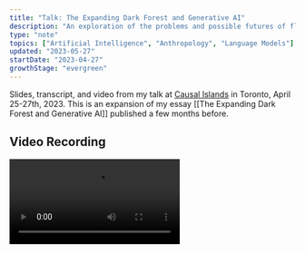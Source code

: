 ```yaml
---
title: "Talk: The Expanding Dark Forest and Generative AI"
description: "An exploration of the problems and possible futures of flooding the web with generative AI content"
type: "note"
topics: ["Artificial Intelligence", "Anthropology", "Language Models"]
updated: "2023-05-27"
startDate: "2023-04-27"
growthStage: "evergreen"
---
```


Slides, transcript, and video from my talk at [Causal Islands](https://www.causalislands.com/) in Toronto, April 25-27th, 2023. This is an expansion of my essay [[The Expanding Dark Forest and Generative AI]] published a few months before.

## Video Recording

<Video src="https://www.youtube.com/embed/VXkDaDDJjoA" />

<Spacer size="small" />

## References in order of appearance

<ReferencesLink
  title="The Dark Forest Theory of the Internet"
  href="https://onezero.medium.com/the-dark-forest-theory-of-the-internet-7dc3e68a7cb1"
  author="Yancey Strikler"
/>

<ReferencesLink
  title="The Extended Internet Universe"
  href="https://studio.ribbonfarm.com/p/the-extended-internet-universe"
  author="Venkat Rao"
/>

<ReferencesLink
  title="Generative Agents: Interactive Simulacra of Human Behavior"
  href="https://arxiv.org/abs/2304.03442"
  author="Joon Sung Park, et al."
/>

<ReferencesLink
  title="'As an Al language model': the phrase that shows how Al is polluting the web"
  href="https://www.theverge.com/2023/4/25/23697218/ai-generated-spam-fake-user-reviews-as-an-ai-language-model"
  author="James Vincent on The Verge"
/>

<ReferencesLink
  title="Comparing scientific abstracts generated by ChatGPT to original abstracts using an artificial intelligence output detector, plagiarism detector, and blinded human reviewers"
  href="https://www.biorxiv.org/content/10.1101/2022.12.23.521610v1"
  author="Catherine Gao, et al."
/>

<ReferencesLink
  title="Sparks of Artificial General Intelligence: Early experiments with GPT-4"
  href="https://arxiv.org/abs/2303.12712"
  author="Sébastien Bubeck, et al."
/>

<ReferencesLink
  title="The New Breed: What Our History with Animals Reveals about Our Future with Robots"
  href="https://us.macmillan.com/books/9781250296115/thenewbreed"
  author="Kate Darling"
/>

<ReferencesLink
  title="Cyborgism"
  href="https://www.lesswrong.com/posts/bxt7uCiHam4QXrQAA/cyborgism"
  author="Nicholas Kees and Janus on LessWrong"
/>

<Spacer size="small" />


## Slides and Transcript

<BasicImage width="1200px" src="/images/posts/forest-talk/dft_1.jpeg" />

<TalkSlide imgSrc="/images/posts/forest-talk/dft_2.jpeg">

This is going to be about writing on the web, trust, and human relationships (small fish)

</TalkSlide>

<TalkSlide imgSrc="/images/posts/forest-talk/dft_3.jpeg">

And inevitably, AI. Sorry.

A small footnote: this talk up to date as of about 2 weeks ago which means everything I say about the current state of AI is probably completely irrelevant by now.

I have essentially gathered some thoughts that relate to a moment in time that has just whooshed past us.

</TalkSlide>

<TalkSlide imgSrc="/images/posts/forest-talk/dft_4.jpeg">

First, some context. I’m Maggie and I want to lay out all my biases up front.

I’m a designer at an AI research lab called [Ought](https://ought.org/). My job involves creating tools that use language models to augment and expand human reasoning.

In practice, these tools are primarily aimed at academics and large organizations such as governments and non-profits, helping them to understand scientific literature and make decisions.

Secondly, I’m what we call “very online”. I live on Twitter and write a lot online. I hang out with people who do the same, and we write blog posts and essays to each other while researching. As if we're 18th-century men of letters. This has led to lots of friends and collaborators and wonderful jobs.

Being a sincere human on the web has been an overwhelmingly positive experience for me, and I want others to have that same experience.

Lastly, before I joined tech, I studied cultural anthropology. I like to think this gives me some useful perspectives, frameworks, and tools to think about culture and social behaviour on the web.

</TalkSlide>


<TalkSlide imgSrc="/images/posts/forest-talk/dft_6.jpeg">

I’ll first discuss the dark forest theory of the web, then talk about the state of generative AI.

We'll then consider if we have a problem here. I’ll lay out hypothetical problems and examine if they’re valid.

Then we'll cover possible futures and how to deal with those hypothetical problems.

</TalkSlide>

<TalkSlide imgSrc="/images/posts/forest-talk/dft_8.jpeg">

To explain the dark forest theory of the web, I first need to explain the dark forest theory of the universe. This theory attempts to explain why we haven’t yet discovered intelligent life in the universe.

</TalkSlide>

<TalkSlide imgSrc="/images/posts/forest-talk/dft_9.jpeg">

Here we are - the pale blue dot

</TalkSlide>

<TalkSlide imgSrc="/images/posts/forest-talk/dft_10.jpeg">

As the only known intelligent life in the universe, we’ve been beaming out messages for 60 years in an attempt to find others.

But we haven’t heard anything back yet.

Dark forest theory suggests that the universe is like a dark forest at night - a place that appears quiet and lifeless because if you make noise...

</TalkSlide>

<TalkSlide imgSrc="/images/posts/forest-talk/dft_11.jpeg">

...the predators will come eat you.

This theory proposes that all other intelligent civilizations were either killed or learned to shut up. We don’t yet know which category we fall into.

</TalkSlide>

<TalkSlide imgSrc="/images/posts/forest-talk/dft_13.jpeg">

The web version builds off that concept

</TalkSlide>

<TalkSlide imgSrc="/images/posts/forest-talk/dft_14.jpeg">

This is a theory proposed by Yancey Striker in 2019 in the article [The Dark Forest Theory of the Internet](https://onezero.medium.com/the-dark-forest-theory-of-the-internet-7dc3e68a7cb1)

Yancey describes some trends and shifts around what it feels like to be in the public spaces of the web.

</TalkSlide>

<TalkSlide imgSrc="/images/posts/forest-talk/dft_15.jpeg">

Yancey pointed out two main “vibes”. First that the web can often feel lifeless, automated, and devoid of humans.

</TalkSlide>

<TalkSlide imgSrc="/images/posts/forest-talk/dft_16.jpeg">

Here we are on the web

And we're naively writing a bunch of sincere and authentic accounts of our lives and thoughts and experiences. Trying to find other intelligent people who share our beliefs and interests

</TalkSlide>

<TalkSlide imgSrc="/images/posts/forest-talk/dft_17.jpeg">

But feels like we’re surrounded by content that doesn’t feel authentic and human.
Lots of this content is authored by bots, marketing automation, and growth hackers pumping out generic clickbait with ulterior motives.

</TalkSlide>

<TalkSlide imgSrc="/images/posts/forest-talk/dft_18.jpeg">

We have all seen this stuff.

Low-quality listicles...

</TalkSlide>

<TalkSlide imgSrc="/images/posts/forest-talk/dft_19.jpeg">

...productivity rubbish...

</TalkSlide>

<TalkSlide imgSrc="/images/posts/forest-talk/dft_20.jpeg">

...insincere templated crap...

</TalkSlide>

<TalkSlide imgSrc="/images/posts/forest-talk/dft_21.jpeg">

...growth hacking advice...

</TalkSlide>

<TalkSlide imgSrc="/images/posts/forest-talk/dft_22.jpeg">

...banal motivational quotes...

</TalkSlide>

<TalkSlide imgSrc="/images/posts/forest-talk/dft_23.jpeg">


</TalkSlide>

<TalkSlide imgSrc="/images/posts/forest-talk/dft_24.jpeg">


...and dramatic clickbait.

This stuff may as well be automated. It's rarely trying to communicate sincere and original thoughts and ideas to other humans. Mostly trying to get you to click and rack up views.

The overwhelming flood of this low-quality content makes us retreat away from public spaces of the web. It's too costly to spend our time and energy wading through it.

</TalkSlide>

<TalkSlide imgSrc="/images/posts/forest-talk/dft_25.jpeg">

The second vibe of the dark forest web is lots of unnecessarily antagonistic behaviour, at scale.

</TalkSlide>

<TalkSlide imgSrc="/images/posts/forest-talk/dft_26.jpeg">

When we put out signals trying to connect with other humans, we risk becoming a target. 

</TalkSlide>

<TalkSlide imgSrc="/images/posts/forest-talk/dft_27.jpeg">

Specifically, the Twitter mob might come to eat us.

</TalkSlide>

<TalkSlide imgSrc="/images/posts/forest-talk/dft_29.jpeg">

There’s a term on Twitter called getting “main charactered”.

Every day there is one main character on Twitter and your goal is to not be that character. They get piled on by everyone for saying the wrong thing.
Sometimes they deserve it, but it's often quite arbitrary. I’ve had close friends get main charactered for frankly very banal and minor things

A good example of this is garden lady from October.

Some of you may have seen this. This woman tweeted this lovely, sweet message about loving her husband and spending hours every morning talking to him in the garden over coffee.

</TalkSlide>

<TalkSlide imgSrc="/images/posts/forest-talk/dft_30.jpeg">

The replies were priceless

</TalkSlide>

<TalkSlide imgSrc="/images/posts/forest-talk/dft_31.jpeg">



</TalkSlide>

<TalkSlide imgSrc="/images/posts/forest-talk/dft_32.jpeg">



</TalkSlide>

<TalkSlide imgSrc="/images/posts/forest-talk/dft_33.jpeg">

TikTok captured this vibe well – "I don't really care if something good happened to you. It should have happened to me instead."

</TalkSlide>

<TalkSlide imgSrc="/images/posts/forest-talk/dft_34.jpeg">

In his book “So You’ve Been Publicly Shamed,” Jon Ronson explores how cancelling and publicly shaming others has become a common practice on social media.

This phenomenon has real material consequences for people, causing them to lose their jobs, become alienated from their communities, and suffer emotional trauma. 

Many people choose not to engage on the public web because it's become a sincerely dangerous place to express your true thoughts.

</TalkSlide>

<TalkSlide imgSrc="/images/posts/forest-talk/dft_35.jpeg">

It’s difficult to find people who are being sincere, seeking coherence, and building collective knowledge in public.

While I understand that not everyone wants to engage in these activities on the web all the time, some people just want to dance on TikTok, and that’s fine!

However, I’m interested in enabling productive discourse and community building on at least some parts of the web. I imagine that others here feel the same way. 

Rather than being a primarily threatening and inhuman place where nothing is taken in good faith.

</TalkSlide>

<TalkSlide imgSrc="/images/posts/forest-talk/dft_36.jpeg">

So, how do we cope with this?

While wandering around the dark forest of Facebook and Linked in and Twitter, most of us realised we need to go somewhere safer.

</TalkSlide>

<TalkSlide imgSrc="/images/posts/forest-talk/dft_37.jpeg">

We end up retreating to what’s been called the “cozy web.”

This term was coined by Venkat Rao in [The Extended Internet Universe](https://studio.ribbonfarm.com/p/the-extended-internet-universe) – a direct response to the dark forest theory of the web. Venkat pointed out that we’ve all started going underground, as if were.

We move to semi-private spaces like newsletters and personal websites where we’re less at risk of attack.

</TalkSlide>

<TalkSlide imgSrc="/images/posts/forest-talk/dft_38.jpeg">

However, even personal websites and newsletters can sometimes be too public, so we retreat further into gatekept private chat apps like Slack, Discord, and WhatsApp.

These apps allow us to spend most of our time in real human relationships and express our ideas, with things we say taken in good faith and opportunities for real discussions.

The problem is that none of this is indexed or searchable, and we’re hiding collective knowledge in private databases that we don’t own. Good luck searching on Discord!

</TalkSlide>

<TalkSlide imgSrc="/images/posts/forest-talk/dft_39.jpeg">

My current theory is that the dark forest parts of the web are about to expand.

</TalkSlide>

<TalkSlide imgSrc="/images/posts/forest-talk/dft_40.jpeg">

We now have what’s being called generative AI

These are machine-learning models that can generate content that before this point in history, only humans could make. This includes text, images, videos, and audio.

</TalkSlide>

<TalkSlide imgSrc="/images/posts/forest-talk/dft_41.jpeg">

Here are some some popular models for each media type.
I’m sure you’ve all heard of some of these.

</TalkSlide>

<TalkSlide imgSrc="/images/posts/forest-talk/dft_42.jpeg">

Obviously, this is ChatGPT. We've all seen thousands of screenshots of this.

It's a large language model that can generate huge volumes of human-like text in seconds. 

I’m going to assume a fair amount of knowledge about language models in this crowd.

The key points to know are:

- Its outputs are generally indistinguishable from human-made text, roughly at a high school essay level. We should acknowledge that these outputs are astonishingly good. I'll get to the flaws and weaknesses of language models later.
- They're trained on a huge volume of text scraped primarily from the English-speaking web.
- All language models do is predict the next word in a sequence, which may sound simple but leads to all kinds of complex and potentially useful behaviour.

</TalkSlide>

<TalkSlide imgSrc="/images/posts/forest-talk/dft_43.jpeg">

We can also generate images. These are outputs from Midjourney.

</TalkSlide>

<TalkSlide imgSrc="/images/posts/forest-talk/dft_44.jpeg">

We can also do videos. This is a demo from [Synthesia](https://www.synthesia.io/).

This is still in the uncanny valley stage.

I'm not going to focus on video and image outputs for this talk.
I'm just going to focus on language models.

Deepfakes are a problem, but I’m all full up on problems.
Someone else is going to have to do that talk.

</TalkSlide>

<TalkSlide imgSrc="/images/posts/forest-talk/dft_45.jpeg">

By now language models have been turned into lots of easy-to-use products. You don't need any understanding of models or technical skills to use them.

These are some popular copywriting apps out in the world: Jasper, Copy.ai, Moonbeam

</TalkSlide>

<TalkSlide imgSrc="/images/posts/forest-talk/dft_46.jpeg">

Most of these are article-generator tools. They tend to work like this.

You type in what you want to write about. I’ve said carbon credits here and why they’re ineffective. Which I know nothing about.

So I’ll have this model write an article for me.

</TalkSlide>

<TalkSlide imgSrc="/images/posts/forest-talk/dft_47.jpeg">

And then it churns out 700 words on it.
This is now ready for me to publish.

Which if I’m someone lobbying against carbon credits is handy.

I can generate 100 of these, optimise them for Google search terms, and shove them on the web.

A hard day’s advocacy done!

The quality and truthfulness of this is clearly questionable, but we’ll get to the problems with it later.

The point is this is very easy to do.

</TalkSlide>

<TalkSlide imgSrc="/images/posts/forest-talk/dft_48.jpeg">

This isn't limited to blog posts and articles.
Any text that can be generated will.

They give you an array of convenient formats.
Like presenting yourself on a dating site and wedding vows.
Or “sharing tips and knowledge”. Though clearly not based off anything you’ve actually learned.

There’s every manifestation of this...

</TalkSlide>

<TalkSlide imgSrc="/images/posts/forest-talk/dft_49.jpeg">

...Tweet generators...

</TalkSlide>

<TalkSlide imgSrc="/images/posts/forest-talk/dft_50.jpeg">

...Linked In post generators...

</TalkSlide>

<TalkSlide imgSrc="/images/posts/forest-talk/dft_51.jpeg">

... turn YouTube videos into tweets and vice versa.

You're able to reuse content quite easily. This is all a marketer's dream!

</TalkSlide>

<TalkSlide imgSrc="/images/posts/forest-talk/dft_52.jpeg">

Most of the tools and examples I’ve shown so far have a fairly simple architecture.

They’re made by feeding a single input, or prompt, into the big black mystery box of a language model. (We call them black boxes because we don't know that much about how they reason or produce answers. It's a mystery to everyone, including their creators.)

And we get a single output – an image, some text, or an article.

</TalkSlide>

<TalkSlide imgSrc="/images/posts/forest-talk/dft_53.jpeg">

We can scale that up to many outputs.

Most companies that make language models have an API you can hit. So we can ask for 1,000 or 100,000 articles.

But we’re still limited in how sophisticated we can get with these outputs.

</TalkSlide>

<TalkSlide imgSrc="/images/posts/forest-talk/dft_54.jpeg">

Recently, people have been developing more sophisticated methods of prompting language models, such as "prompt chaining" or composition.

Ought has been [researching this](https://ought.org/research/factored-cognition) for a few years. Recently released libraries like [LangChain](https://python.langchain.com/en/latest/) make it much easier to do.

This approach solves many of the weaknesses of language models, such as a lack of knowledge of recent events, inaccuracy, difficulty with mathematics, lack of long-term memory, and their inability to interact with the rest of our digital systems.

Prompt chaining is a way of setting up a language model to mimic a reasoning loop in combination with external tools.

You give it a goal to achieve, and then the model loops through a set of steps: it observes and reflects on what it knows so far and then decides on a course of action. It can pick from a set of tools to help solve the problem, such as searching the web, writing and running code, querying a database, using a calculator, hitting an API, connecting to Zapier or IFTTT, etc.

After each action, the model reflects on what it's learned and then picks another action, continuing the loop until it arrives at the final output.

This gives us much more sophisticated answers than a single language model call, making them more accurate and able to do more complex tasks.

This mimics a very basic version of how humans reason. It's similar to the OODA loop (Observe, Orient, Decide, Act).

</TalkSlide>

<TalkSlide imgSrc="/images/posts/forest-talk/dft_55.jpeg">

Recently, people have taken this idea further and developed what are being called “generative agents”.

Just over two weeks ago, this paper **"[Generative Agents](https://arxiv.org/abs/2304.03442): Interactive Simulacra of Human Behavior"** came out outlining an experiment where they made a sim-like game (as in, The Sims) filled with little people, each controlled by a language-model agent. 

</TalkSlide>

<TalkSlide imgSrc="/images/posts/forest-talk/dft_56.jpeg">

These language-model-powered sims had some key features, such as a long-term memory database they could read and write to, the ability to reflect on their experiences, planning what to do next, and interacting with other sim agents in the game.

</TalkSlide>

<TalkSlide imgSrc="/images/posts/forest-talk/dft_57.jpeg">

And this architecture produced very compelling and believable human behaviours.

The agents would perform everyday tasks such as cooking breakfast, stopping if something is burning, chatting to one another, forming opinions, and reflecting on their day.

Additionally, these agents exhibited more emergent social behaviours, such as planning and attending a Valentine's Day party and asking each other out on dates.

There's a new library called [AgentGPT](https://agentgpt.reworkd.ai/) that's making it easier to build these kind of agents. It's not as sophisticated as the sim character version, but follows the same idea of autonomous agents with memory, reflection, and tools available. It's now relatively easy to spin up similar agents that can interact with the web.

</TalkSlide>

<TalkSlide imgSrc="/images/posts/forest-talk/dft_58.jpeg">

I think we’re about to enter a stage of sharing the web with lots of non-human agents that are very different to our current bots – they have a lot more data on how behave like realistic humans and are rapidly going to get more and more capable.

Soon we won’t be able to tell the difference between generative agents and real humans on the web.

Sharing the web with agents isn’t inherently bad and could have good use cases such as automated moderators and search assistants, but it’s going to get complicated.

</TalkSlide>

<TalkSlide imgSrc="/images/posts/forest-talk/dft_59.jpeg">

Now, why is this a problem?

I’m only going to focus on how this will be a problem for human relationships and information over the web.

Anything else – like how we might all end up unemployed or dead soon – is beyond my pay grade.

</TalkSlide>


<TalkSlide imgSrc="/images/posts/forest-talk/dft_60.jpeg">

The cost of creating and publishing content on the web just dropped to almost zero. 

Humans are expensive and slow at making content. We need time to research, read, think, and clumsily string words together. And then we insist on taking more time to eat, sleep, socialise, and shower.

Generative models, on the other hand, write much faster, don't need time off, and don't get bored.

ChatGPT currently costs a fraction of a cent ($0.002) to generate 1000 tokens (~words), meaning that it would cost only two cents to generate 100 articles of 1000 words. If we used a more sophisticated architecture like prompt chaining the cost would certainly be higher, but still affordable.

Given that these creations are cheap, easy to use, fast, and can produce a nearly infinite amount of content...

</TalkSlide>

<TalkSlide imgSrc="/images/posts/forest-talk/dft_61.jpeg">

...I think we’re about to drown in a sea of informational garbage.

We’re going to be _absolutely swamped_ by masses of mediocre content.

Every marketer, SEO strategist, and optimiser bro is going to have a field day
filling Twitter and Facebook and Linked In and Google search results
with masses of keyword-stuffed, optimised, generated crap.

This explosion of noise will make it difficult to hear any signal. We'll need to find more robust ways to filter our feeds and curate good-quality work.

While we already have tools to deal with spam and filter low-quality content, I think this new, more sophisticated of junk will leak through. I expect it will take a few years to get our content moderation, filtering, and defence systems to catch up.

Meta note: This image was made in Midjourney. It's the only AI-generated image I’m using in this talk. I mostly wanted to show that AI can do hands now – progress!

</TalkSlide>

<TalkSlide imgSrc="/images/posts/forest-talk/dft_62.jpeg">

We can tell this is already happening because spammers and scammers are lazy as fuck.

This recent Verge article: **"'[As an Al language model](https://www.theverge.com/2023/4/25/23697218/ai-generated-spam-fake-user-reviews-as-an-ai-language-model)': the phrase that shows how Al is polluting the web"** pointed out that the phrase “as an AI language model” is showing up in all kinds of places: Amazon reviews, Yelp reviews, Tweets, and LinkedIn posts.

This is a common phrase that shows up in ChatGPT outputs. As in “as an AI language model, I do not have any political opinions”

The fact spammers couldn’t even be bothered to remove this obvious giveaway from their outputs shows the level of care and detail they’ll put into future work.

</TalkSlide>

<TalkSlide imgSrc="/images/posts/forest-talk/dft_63.jpeg">

Let’s look at some hypothetical scenarios of how this might unfold.

This is Nigel. He’s written a book on ‘Why Nepotism is Great’ and he wants to be a bookfluencer.

We're going to give him the benefit of the doubt and assume he's actually written this book and not prompted it into existence.

So he spins up an agent

And tells it to promote the book (not so different to a traditional book agent!)

And then gives it access to all his social media accounts via APIs or something like Zapier.

</TalkSlide>

<TalkSlide imgSrc="/images/posts/forest-talk/dft_64.jpeg">

The agent takes a moment to strategise. And then gets to work.

It generates and schedules a steady stream of tweets based on the book content. Then turns those into posts optimised for LinkedIn and Facebook. It then writes and schedules a newsletter every week for 6 months. Then sets up a Medium account and republishes those as articles. It moves onto creating a set of addictive TikTok videos, a 24-part series for YouTube, and generates a bunch of podcast episodes that use Nigel’s voice (trivial to do at this point). And finally finds other people writing about nepotism and starts replying to everything they publish on Twitter, LinkedIn, etc. in order to 

This is not that different to what Nigel could do.
And the agent knows not to make _tons_ of content, lest it set off any red flags from content moderators. So it seems plausible this all could have been Nigel's doing.

Without an agent, 99% of Nigel's wouldn’t have the time, energy and motivation to do this, even if they had written a book. And they certainly couldn't keep up this consistency of output. I also expect Nigel’s agent will write quite compelling, accurate content. Perhaps better than Nigel.

</TalkSlide>

<TalkSlide imgSrc="/images/posts/forest-talk/dft_65.jpeg">

So now instead of only 1% of people having the time and energy to be prolific self-promoters. 

</TalkSlide>

<TalkSlide imgSrc="/images/posts/forest-talk/dft_66.jpeg">

99% of people have the capacity to publish this mass of content to the web. It doesn't mean they will, but they _could_.

Clearly, we already have lots of spam on the web now that we’re able to filter out and ignore. But I think the scale and quality of this new kind is something we’re not prepared for. 

Now imagine how this plays out with a political group with a specific agenda to push...

</TalkSlide>

<TalkSlide imgSrc="/images/posts/forest-talk/dft_67.jpeg">

So here's Genetic Guardians – they're a bunch of political lobbyists who strongly believe in gene editing. And want to spread the good word.

But they understand scale in a way Nigel doesn’t.

</TalkSlide>

<TalkSlide imgSrc="/images/posts/forest-talk/dft_68.jpeg">

They spin up 1000 agents.

And tell each of them to go be influencers. They should appear to be real, consistent people who have accounts on most major social media platforms. They have their own websites and Twitter accounts. And they behave just like the other humans on the web.

But each influencer is a one-person media machine making engaging and educational content about gene editing. They publish books. They make mini-docs on YouTube. They host each other on their podcasts.

They essentially build an influencer content ring around gene editing.

And they still don’t set off any suspicions of being bots or content moderation flags. Individually, they all appear to make a reasonable, human amount of content.

This is almost doable right now. It would certainly be a bit expensive to do at this scale. But we should expect costs to drop and there are some well-funded lobbying groups out there. I wouldn't be surprised if it's already happening.

</TalkSlide>

<TalkSlide imgSrc="/images/posts/forest-talk/dft_69.jpeg">

I have some good news though.

This has all been a bit dark. Let's take a breath.

</TalkSlide>

<TalkSlide imgSrc="/images/posts/forest-talk/dft_70.jpeg">

This might not be a problem.

This is only a problem if...

</TalkSlide>

<TalkSlide imgSrc="/images/posts/forest-talk/dft_71.jpeg">

...we want to use the web for very particular purposes.

Such as facilitating genuine human connections, pursuing collective sense-making and building knowledge together, and ideally grounding our knowledge of the world in reality.

So, if you don't care about these things, don't worry about generative AI!
Everything will be fine!

We're about to have much more engaging content on social media. TikTok will be lit.

However, I'm quite keen on these outcomes; I write on the web a lot, I'm a big proponent of people publishing personal knowledge online, and I encourage everyone to do it.

I keep banging on about digital gardening which is essentially having your own personal wiki on the web.

The goal here is to make the web a space for collective understanding and knowledge-building, something lots of other speakers here have touched on. Which requires that we're able to find, share, and curate high-quality, reliable, and insightful information.

I'm worried that generative agents threaten that, at least in the short term.

</TalkSlide>

<TalkSlide imgSrc="/images/posts/forest-talk/dft_72.jpeg">

When I talk to people about my worries, I always get this question:

**Why does it matter if a generative model made something rather than a human?**

In most cases, language models are more accurate and knowledgeable than most humans.
Benchmarks have shown this. At least when it comes to referencing well-documented facts. They’re frankly better writers than a lot of us.

Surely, having more generated content on the web would make it a more reliable and valuable place for all of us?

And I’m sympathetic to this point...

</TalkSlide>

<TalkSlide imgSrc="/images/posts/forest-talk/dft_73.jpeg">

But there are a few key differences between content generated by models versus content made by humans.

First is its connection to reality.
Second, the social context they live within.
And finally their potential for human relationships.

</TalkSlide>

<TalkSlide imgSrc="/images/posts/forest-talk/dft_74.jpeg">

First, generated content is different because it has a different relationship to reality than us.

</TalkSlide>

<TalkSlide imgSrc="/images/posts/forest-talk/dft_75.jpeg">

We are embodied humans in a shared reality filled with rich embodied sensory information.

When we read, we compare other people's accounts of reality against our own experiences. We question whether their views align with ours. And then we write our own accounts.

In doing this, we are all participating in this beautiful cycle of trying to make sense of everything together. This is the core of all science, art, and literature. We are trying to understand and teach each other things through writing.

We have now fed this enormous written record into large language models, encoding a bunch of patterns in their networks, creating a representation of the existing written knowledge of humanity.

This model can now generate text that is predictably similar to all the text it has seen before.

But the tricky bit is trying to figure out how much this generated text relates to reality.

</TalkSlide>

<TalkSlide imgSrc="/images/posts/forest-talk/dft_76.jpeg">

In some sense, it’s fully _UNHINGED_.

The model cannot check its claims against reality because it can’t access reality.

But it’s a bit like a fuzzy memory of reality.

It _is_ based off what we’ve written about the world, but can’t validate its claims.

</TalkSlide>

<TalkSlide imgSrc="/images/posts/forest-talk/dft_77.jpeg">

We politely call it “hallucination” when language models say things that don’t reflect reality.

In ways, it’s like a terribly smart person on some mild drugs. They're confused about who they are and where they are, but they're still super knowledgeable.

This disconnect between its superhuman intelligence and incompetence is one of the hardest things to reconcile.

</TalkSlide>

<TalkSlide imgSrc="/images/posts/forest-talk/dft_78.jpeg">

A big part of this limitation is that these models only deal with language.

And language is only one small part of how a human understands and processes the world.

We perceive and reason and interact with the world via spatial reasoning, embodiment, sense of time, touch, taste, memory, vision, and sound.
These are all pre-linguistic. And they live in an entirely separate part of the brain from language.

Generating text strings is not the end-all be-all of what it means to be intelligent or human.

So simulated humans that can only deal with language are missing a big part of what we perceive as human “reality.”

</TalkSlide>

<TalkSlide imgSrc="/images/posts/forest-talk/dft_79.jpeg">

Language models are also different in their social context.
In that they have a strange relationship to our social world.

Everything we say is situated in a social context.
I'm assuming everyone in this room has an usually high level of technical literacy. I don’t talk to my writer friends, or my aunt in the same way I'm going to talk to you.
We are always evaluating the amount of shared context we have with people we're talking to - it changes how we communicate.

If I met someone from Shakespearean England, we’d have some trouble communicating because we share less context. We don't just speak in different dialects, we have different morals and values, we have different assumptions about how society works and how science works.

The point is there is no truth or knowledge outside of social context. Everything we say is contextual and relies on a shared social world.

But a language model is not a person with a fixed identity.

They know nothing about the cultural context of who they’re talking to.
They take on different characters depending on how you prompt them and don’t hold fixed opinions.
They are not speaking from one stable social position.

This leads some people to claim they’re objective or more reliable than humans with biases.

</TalkSlide>

<TalkSlide imgSrc="/images/posts/forest-talk/dft_80.jpeg">

But they in fact _do_ represent a very particular way of seeing the world.

We trained them primarily on text scraped from the web. They're of course also trained on books and Wikipedia, but it's a far smaller percentage of the training data.

This means they primarily represent the generalised views of a majority English-speaking, western population who have written a lot on Reddit and lived between about 1900 and 2023.

Which in the grand scheme of history and geography, is an _incredibly_ narrow slice of humanity.

This clearly does not represent all human cultures and languages and ways of being.

We are taking an already dominant way of seeing the world and generating even more content reinforcing that dominance.

We don’t have enough data from people who have lived in different historical periods or minority cultures with less written content to represent them in current models.

This hopefully improves with time, but it's hard to solve with limited data.

</TalkSlide>

<TalkSlide imgSrc="/images/posts/forest-talk/dft_81.jpeg">

If I put my anthropologist hat on and look at this problem it feels exceptionally tragic.

Our entire discipline tries to expand the collective understanding of how diverse human cultures can be. We try to help people realise both how unified we are as a species, but also how flexible and adaptable human cultures can be – far weirder and more wonderful than we can imagine.

This is captured well in this quote from Tim Ingold, a well-known and brilliant anthropologist: “Every way of life represents a communal experiment in living. The world itself is never settled in its structure and composition. It is continually coming into being.”

Generating a mass of content from a very particular way of viewing the world funnels us down into a monoculture. Which feels like shutting down a ton of possibilities and diversity for all the ways human culture might unfold in the future.

Not to mention all the existing cultures and languages we might lose in this process.

</TalkSlide>

<TalkSlide imgSrc="/images/posts/forest-talk/dft_82.jpeg">

Lastly, generated content lacks any potential for human relationships.

When you read someone else’s writing online, it’s an invitation to connect with them. You can reply to their work, direct message them, meet for coffee or a drink, and ideally become friends or intellectual sparring partners. I’ve had this happen with so many people. Highly recommend.

There is always someone on the other side of the work who you can have a full human relationship with.

Some of us might argue this is the whole point of writing on the web.

</TalkSlide>

<TalkSlide imgSrc="/images/posts/forest-talk/dft_83.jpeg">

This isn't the case with generated writing.

This is a still from the film ‘Her’ which is now the canonical reference for para-social relationships with AIs.

In it, Joaquin Phoenix has a wonderful relationship with his personal AI. He talks to her via an earpiece all day, grows increasingly distant from the humans around him, and eventually falls in love. The AI then grows bored of him and his tiny human mind and leaves.

This is a good lesson about the potentially unfulfilling outcomes we face if we try to form emotional relationships with AI.
People are already building girlfriend chatbots using language models, trying to use them to fill an emotional void.

_Obviously_, generative models cannot fulfil all the needs humans have in relationships. They cannot hug you, come to your birthday party, truly empathise with your situation, or tell you about their experiences grounded in the real world.

Generated content can’t facilitate real, fulfilling human relationships.

</TalkSlide>

<TalkSlide imgSrc="/images/posts/forest-talk/dft_84.jpeg">

So that all sounds quite bad. Let's do some more deep breaths.

I now want to talk about possible futures.

This is going to be a non-comprehensive, not mutually exclusive list of themes and trends. I'm guessing many of these will happen in parallel over the next 5 years. I'm not dumb enough to predict any further out than that.

</TalkSlide>

<TalkSlide imgSrc="/images/posts/forest-talk/dft_85.jpeg">

First, we’re all about to spend a lot of time thinking about how to pass the reverse Turing test.

A lot of this talk is based on an essay called [[The Expanding Dark Forest and Generative AI]] I wrote back in January. So roughly 5 years ago in AI development time.

In it, I focused a lot on this question of how we might prove we’re human on a web filled with fairly sophisticated generated content and agents. I still think this is a relevant short-term concern.

</TalkSlide>

<TalkSlide imgSrc="/images/posts/forest-talk/dft_86.jpeg">

The original Turing test had a human talk to a computer and another human through only text messages.

If the computer seemed plausibly human, it passed the test.

In the original, the computer is the one who has to prove competency.

</TalkSlide>

<TalkSlide imgSrc="/images/posts/forest-talk/dft_87.jpeg">

On the new web, we’re the ones under scrutiny. Everyone is assumed to be a model until they can prove they're human.

This is going to be challenging on a web flooded with sophisticated agents.

In the short term, we can employ a bunch of tricks like using unusual jargon and insider terminology that language models won't know yet.

We can write in non-dominant languages that the models don’t have as much training data for, such as Welsh or Catalan (requires knowing one of these languages).

We can publish multi-modal work that covers both text and audio and video. This defence will probably only last another 6-12 months.

And lastly, we can push ourselves to do higher quality writing, research, and critical thinking. At the moment models still can't do sophisticated long-form writing full of legitimate citations and original insights.

</TalkSlide>

<TalkSlide imgSrc="/images/posts/forest-talk/dft_88.jpeg">

Related to this, I think we're about to have _much_ higher standard for humans. Models take over more mundane cognitive tasks and simpler writing.

We’ll demand more from human writers because great automated writing is cheap and prolific.

This raises both the floor and the ceiling for the quality of writing.

</TalkSlide>

<TalkSlide imgSrc="/images/posts/forest-talk/dft_89.jpeg">

At the moment there’s some equal distribution of exceptional, mediocre, and terrible writers on the web.

Most of us are mediocre.

First, language models will raise the floor….

</TalkSlide>

<TalkSlide imgSrc="/images/posts/forest-talk/dft_90.jpeg">

They're useful for people who struggle to write because of their education level or because they’re writing in a second language.

These people’s work will improve.

Then I think there’s going to be some dual action for people with either mediocre or exceptional work.

</TalkSlide>

<TalkSlide imgSrc="/images/posts/forest-talk/dft_91.jpeg">

Some of these people will become even more mediocre. They will try to outsource too much cognitive work to the language model and end up replacing their critical thinking and insights with boring, predictable work. Because that’s exactly the kind of writing language models are trained to do, by definition.

</TalkSlide>

<TalkSlide imgSrc="/images/posts/forest-talk/dft_92.jpeg">

But some people will realise they shouldn’t be letting language models literally write words for them. Instead, they'll strategically use them as part of their process to become even better writers. 

They'll integrate them by using them as sounding boards while developing ideas, research helpers, organisers, debate partners, and Socratic questioners.

These people will get even better. They’ll also be pushed to do much more original, creative work in a world flooded with generic content. 

</TalkSlide>

<TalkSlide imgSrc="/images/posts/forest-talk/dft_93.jpeg">

I apologise for this phrase, but it too perfectly captures the point I'm trying to make. I polled people on whether to use it and ended up with a 50/50 split. So I went for it.

Anyway, we’re about to enter a phase of human centipede epistemology. Please don’t ask me to explain that, you can google it later.

The point is that if content generated from models becomes our source of truth,
the way we know things is simply that a language model once said them. Then they're forever captured in the circular flow of generated information.

</TalkSlide>

<TalkSlide imgSrc="/images/posts/forest-talk/dft_94.jpeg">

So instead of our current model where the training data is at least based on real-world experience...

</TalkSlide>

<TalkSlide imgSrc="/images/posts/forest-talk/dft_95.jpeg">

...we’re going to use the text generated by these models to train new models.
That tenuous link to the real world becomes completely divorced from it

This is already happening – models are still being trained on text scraped from the web, and web text is increasingly being generated.

</TalkSlide>

<TalkSlide imgSrc="/images/posts/forest-talk/dft_96.jpeg">

One tangible risk here is the development of scientific paper mills.

People may use generative models to write scientific papers that claim to find things that haven’t actually been tested. Usually, findings that benefit particular commercial or political interests.

There was a study done this past December to get a sense of how possible this is: 
**[Comparing scientific abstracts](https://www.biorxiv.org/content/10.1101/2022.12.23.521610v1) generated by ChatGPT to original abstracts using an artificial intelligence output detector, plagiarism detector, and blinded human reviewers"** – Catherine Gao, et al. (2022)

Blinded human reviewers were given a mix of real paper abstracts and ChatGPT-generated abstracts for submission to 5 of the highest-impact medical journals.

</TalkSlide>

<TalkSlide imgSrc="/images/posts/forest-talk/dft_97.jpeg">

The reviewers spotted the ChatGPT-generated abstracts 68% of the time. Which is pretty good! But they missed 32% of them. They also incorrectly identified 14% of real abstracts as being AI-generated.

We should note this was done with the GPT-3.5, which is less capable than the newer GPT-4, and didn't use any sophisticated prompt chaining techniques.

So the stats are still in our favour, but we should expect this percentage to shift.

Takes the replication crisis to a whole new level.

Just because words are published in journals does not make them true.

</TalkSlide>

<TalkSlide imgSrc="/images/posts/forest-talk/dft_98.jpeg">

Next, we have the meatspace premium.

We will begin to preference offline-first interactions. Or as I like to call them, meatspace interactions.

</TalkSlide>

<TalkSlide imgSrc="/images/posts/forest-talk/dft_99.jpeg">

As we start to doubt all “people” online, the only way to confirm humanity is to meet offline over coffee or a drink.

</TalkSlide>

<TalkSlide imgSrc="/images/posts/forest-talk/dft_100.jpeg">

Once two people, they can confirm the humanity of everyone else they've met IRL.
Two people who know each of these people can confirm each other's humanity because of this trust network.

This has a few knock-on effects:
People will move back to cities and densely populated areas.
In-person events will become preferable.
Being in meatspace vs. cyberspace becomes a privilege and a premium.

This disadvantages people who can’t move to urban areas with higher populations, or are unable to regularly get out and meet other people.
This includes people with disabilities, parents of young children, caregivers, or simply people without the material means to move to expensive cities.

This sadly undoes a lot of the connective, equalising power of the original web.

</TalkSlide>

<TalkSlide imgSrc="/images/posts/forest-talk/dft_101.jpeg">

A natural follow-on from this is to put it on the blockchain!
We could create on-chain authenticity checks for human-created content on the web.

This means some third party verifies your humanity in real life, then assigns you a cryptographic key to sign all your online content. Everything is then linked back to your identity. Clearly not great for anonymity or pseudo-anonymity.

I’m not a on-chain person so I don’t know the details of how this would work.
I know people in this audience are more interested in this area and will have thoughts.

</TalkSlide>

<TalkSlide imgSrc="/images/posts/forest-talk/dft_102.jpeg">

This is already a real project called [Worldcoin](https://worldcoin.org/)

This scary-looking orb scans your eyeball and confirms your identity then created a unique human credential for you to use online.

Funnily enough, this project is affiliated with none other than OpenAI’s Sam Altman
– he partially helped found it and is now on the board.

</TalkSlide>

<TalkSlide imgSrc="/images/posts/forest-talk/dft_103.jpeg">

I’m expecting any day now Elon will announce the new purple check on Twitter that confirms your humanity

It's only going to cost $30/month, and you don't actually need to verify anything.
You just check a box that says I’m human.
Simple is better, right?

</TalkSlide>

<TalkSlide imgSrc="/images/posts/forest-talk/dft_104.jpeg">

Those were all a bit negative but there is some hope in this future.

We can certainly fight fire with fire.

I think it’s reasonable to assume we’ll each have a set of personal language models helping us filter and manage information on the web.

</TalkSlide>

<TalkSlide imgSrc="/images/posts/forest-talk/dft_105.jpeg">

I expect these to be baked into browsers or at the OS level.

These specialised models will help us identify generated content (if possible), debunk claims, flag misinformation, hunt down sources for us, curate and suggest content, and ideally solve our discovery and search problems.

We will have to design this very carefully, or it'll give a whole new meaning to filter bubbles.

We will eventually find it absurd that anyone would browse the “raw web” without their personal model filtering it.

In the same way, very few of us would voluntarily browse the dark web. We’re quite sure we don’t want to know what’s on it.

The filtered web becomes the default.


</TalkSlide>

<TalkSlide imgSrc="/images/posts/forest-talk/dft_106.jpeg">

The question I want everyone to leave with is which of these possible futures would you like to make happen? Or _not_ make happen?

We have a lot of people sprinting to build fairly shallow interfaces on top of ChatGPT. The big companies are all scrambling to figure out their “AI play”. Their employees frantically DM me asking for advice about what to build.

At this point I should make clear generative AI is not the destructive force here.
The way we’re choosing to deploy it in the world is. The product decisions that expand the dark forestness of the web are the problem.

So if you are working on a tool that enables people to churn out large volumes of text without fact-checking, reflection, and critical thinking. And then publish it to every platform in parallel... please god, stop.

So what should you be building instead?

</TalkSlide>

<TalkSlide imgSrc="/images/posts/forest-talk/dft_107.jpeg">

I tried to come up with three snappy principles for building products with language models. I expect these to evolve over time, but this is my first pass

First, protect human agency.
Second, treat models as reasoning engines, not sources of truth
And third, augment cognitive abilities rather than replace them.

</TalkSlide>

<TalkSlide imgSrc="/images/posts/forest-talk/dft_108.jpeg">

The generative agent architecture system starts with a human prompt, but then quickly hands off to autonomous agents to make decisions. The agent does a bunch of stuff, then reports back. The locus of agency in this system is within the agent.

And herein lies the path to self-destruction. This is what most AI safety researchers are very worried about – that we wholesale hand off complex tasks to agents who go off the rails.

</TalkSlide>

<TalkSlide imgSrc="/images/posts/forest-talk/dft_109.jpeg">

A more ideal form of this is the human and the AI agent are collaborative partners
doing things together. These are often called human-in-the-loop systems. 

They have very short feedback loops. Humans can closely supervise system inputs and outputs, agents have limited power, and the locus of agency remains with the human.

These kinds of architectures will certainly be slower, so they're not necessarily the default choice. They'll be less convenient, but safer.

This is nice in theory, but who holds the agency in a system like this is opaque and sits on a spectrum. It's not clear how much agency is too much to hand over at any one moment.

Geoffrey was just telling me yesterday there was a bunch of research done in the 90s on agency and interfaces we all need to read.

</TalkSlide>

<TalkSlide imgSrc="/images/posts/forest-talk/dft_110.jpeg">

This ties into principle two: treat models as tiny reasoning engines, not sources of truth.

At the moment we tend to treat models as oracles. We ask them to answer questions or write things that become final outputs. This is where hallucination and detachment from reality become a problem.

Models are much more interesting as very small reasoning engines trained for specific, predictable tasks.

One alternate approach is to start with our own curated datasets we trust. These could be repositories of published scientific papers, our own personal notes, or public databases like Wikipedia.

We can then run many small specialised model tasks over them.
We can do things like:
- Summarise
- Extract structured data
- Find contradictions
- Compare and contrast
- Group by different variables
- Stage a debate
- Surface causal reasoning chains
- Generate research questions

Some of these will pull on generalised training data, but there's much less risk of wild hallucination in a scoped setting. We should also always have small, observable inputs and outputs we can check.

These outputs aren't final, publishable material. They're just interim artefacts in our thinking and research process.

Making these models smaller and more specialised would also allow us to run them on local devices instead of relying on access via large corporations.

</TalkSlide>

<TalkSlide imgSrc="/images/posts/forest-talk/dft_111.jpeg">

Language models are actually quite good at these specific reasoning-like tasks. We use them a lot in Ought’s products.

This paper on **"[Sparks of Artificial General Intelligence](https://arxiv.org/abs/2303.12712): Early experiments with GPT-4"** out of Microsoft research a month ago shows that GPT-4 has more advanced general reasoning skills than previous models. To quote them…

</TalkSlide>

<TalkSlide imgSrc="/images/posts/forest-talk/dft_112.jpeg">

“GPT-4 can solve novel and diﬃcult tasks that span mathematics, coding, vision, medicine, law, psychology and more, without needing any special prompting”

They caveat it still made lots of mistakes and they're not claiming its proto-AGI. But it can do things that seem like they would need some primitive reasoning skills.

This doesn’t mean it _is_ reasoning – that's a loaded and tricky word.
We should still be sceptical and more research is needed, but it should make us rethink what models can be used for.

</TalkSlide>

<TalkSlide imgSrc="/images/posts/forest-talk/dft_113.jpeg">

Lastly, we should be augmenting our cognitive abilities rather than trying to replace them.

Language models are very good at some things humans are not good at, such as search and discovery, role-playing identities/characters, rapidly organising and synthesising huge amounts of data, and turning fuzzy natural language inputs into structured computational outputs.

And humans are good at many things models are bad at, such as checking claims against physical reality, long-term memory and coherence, embodied knowledge, understanding social contexts, and having emotional intelligence.

So we should use models to do things we can’t do, not things we’re quite good at and happy doing. We should leverage the best of both kinds of “minds.”

Talking about language models as alien minds that are very different to ours is a common metaphor in the industry. People often talk about how we've 'discovered' this new king of intelligence that we don't yet understand.

</TalkSlide>

<TalkSlide imgSrc="/images/posts/forest-talk/dft_114.jpeg">

Calling them aliens always makes me think of this. Which is maybe appropriate for AI risk.

</TalkSlide>

<TalkSlide imgSrc="/images/posts/forest-talk/dft_115.jpeg">

But I at least like the metaphor of models being a new companion species we can work with. Kate Darling wrote a great book called [The New Breed](https://us.macmillan.com/books/9781250296115/thenewbreed) where she argues we should think of robots as animals – as a companion species who compliments our skills.
I think this approach easily extends to language models.

We can best expand and augment our cognitive capacities by respecting their unique strengths and leveraging them.

</TalkSlide>

<TalkSlide imgSrc="/images/posts/forest-talk/dft_116.jpeg">

There's a good article called "[Cyborgism](https://www.lesswrong.com/posts/bxt7uCiHam4QXrQAA/cyborgism)" on this approach of blending human and AI capabilities – posted to LessWrong in February.

I don’t love LessWrong as a community but there’s occasionally some good work on there.

</TalkSlide>

<TalkSlide imgSrc="/images/posts/forest-talk/dft_117.jpeg">

That's all I have – thank you for listening!

I’m on Twitter [@mappletons](https://twitter.com/mappletons)

I’m sure lots of people think I’ve said at least one utterly sacrilegious and misguided thing in this talk.

You can go try to main character me while Twitter is still a thing.

</TalkSlide>

